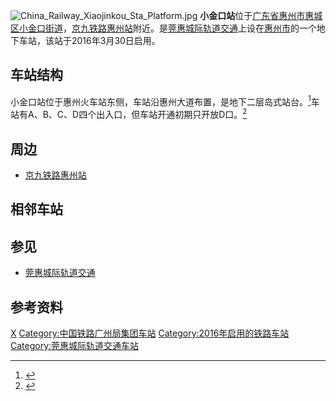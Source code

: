 {{Expand|time=2016-03-31T05:54:42+00:00}}
{{Infobox China railway station
|车站名称 =小金口站
|图片 = China Railway Xiaojinkou Sta Entrance C.jpg
|图片介绍 = 
|车站名称拼音 = Xiaojinkou
|英文名称= Xiaojinkou Railway Station
|车站代码= 23892
|电报码 = NKQ
|拼音码 = XJK
|始建时间 = 
|开通运营 = 2016年3月30日
|车站位置 = [[广东省|广东省]][[惠州市|惠州市]][[惠城区|惠城区]][[小金口街道|小金口街道]]
|坐标 = {{coord|23|9|12.57|N|114|24|47.37|E|display=inline,title}}
|线路 = [[莞惠城际轨道交通|莞惠城际轨道交通]]
|connection={{rint|cn|rail}}[[京九铁路|京九铁路]] [[惠州站|惠州站]]
|车站等级 = 
|归属=[[广州局集团|广州局集团]]
|股道数目 = 4
}}
[[File:China_Railway_Xiaojinkou_Sta_Platform.jpg|thumb]]
'''小金口站'''位于[[广东省|广东省]][[惠州市|惠州市]][[惠城区|惠城区]][[小金口街道|小金口街道]]，[[京九铁路|京九铁路]][[惠州站|惠州站]]附近。是[[莞惠城际轨道交通|莞惠城际轨道交通]]上设在[[惠州市|惠州市]]的一个地下车站，该站于2016年3月30日启用。

==车站结构==
小金口站位于惠州火车站东侧，车站沿惠州大道布置，是地下二层岛式站台。<ref>{{cite news|title=咻，9分钟，惠环直达小金口|url=http://e.hznews.com/paper/djsb/20160114/A4~A5/1/|publisher=东江时报|date=2016-01-04|access-date=2016-03-31|archive-url=https://web.archive.org/web/20160404213339/http://e.hznews.com/paper/djsb/20160114/A4~A5/1/|archive-date=2016-04-04|dead-url=yes}}</ref>车站有A、B、C、D四个出入口，但车站开通初期只开放D口。<ref>{{cite news|url=http://hz.southcn.com/content/2016-03/31/content_145089264.htm|title=探访莞惠城轨通车首日：配套设施有待完善|publisher=南方日报|date=2016-03-31|accessdate=2016-03-31|archive-date=2020-02-17|archive-url=https://web.archive.org/web/20200217230509/http://hz.southcn.com/content/2016-03/31/content_145089264.htm|dead-url=no}}</ref>

==周边==
*[[京九铁路|京九铁路]][[惠州站|惠州站]]

==相邻车站==
{{Start rail box|[[File:China_Railways.svg|16px]] [[中国铁路|中国铁路]]}}
{{s-inop|[[云山站_(中国)|云山站]]|{{站|望洪}}方向}}
{{s-line|[[莞惠城际轨道交通|莞惠城际轨道交通]]<br />← 小金口站}}
{{Terminus}}
{{end box}}

==参见==
*[[莞惠城际轨道交通|莞惠城际轨道交通]]

==参考资料==
{{Reflist}}
{{莞惠城际轨道交通}}

[[Category:惠城区铁路车站|X]]
[[Category:中国铁路广州局集团车站|Category:中国铁路广州局集团车站]]
[[Category:2016年启用的铁路车站|Category:2016年启用的铁路车站]]
[[Category:莞惠城际轨道交通车站|Category:莞惠城际轨道交通车站]]